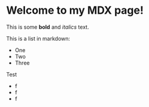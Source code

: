  
# Welcome to my MDX page!
 
This is some **bold** and _italics_ text.
 
This is a list in markdown:
- One
- Two
- Three
 

Test
- f
- f
- f 
